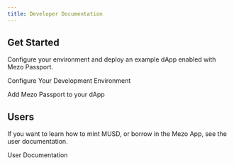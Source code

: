 ```yaml
---
title: Developer Documentation
---
```



## Get Started

Configure your environment and deploy an example dApp enabled with Mezo Passport.

<LinkButton href="/docs/developers/getting-started/configure-environment">Configure Your Development Environment</LinkButton>

<LinkButton href="/docs/developers/getting-started/configure-passport" variant="secondary">Add Mezo Passport to your dApp</LinkButton>

## Users

If you want to learn how to mint MUSD, or borrow in the Mezo App, see the user documentation.

<LinkButton href="/docs/users">
  User Documentation
</LinkButton>
